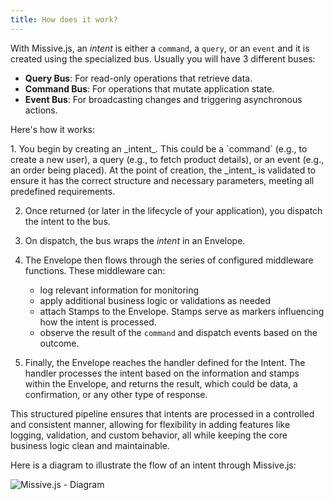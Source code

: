 ```yaml
---
title: How does it work?
---
```



With Missive.js, an _intent_ is either a `command`, a `query`, or an `event` and it is created using the specialized bus.
Usually you will have 3 different buses:

-   **Query Bus**: For read-only operations that retrieve data.
-   **Command Bus**: For operations that mutate application state.
-   **Event Bus**: For broadcasting changes and triggering asynchronous actions.

Here's how it works:

<Steps>
1. You begin by creating an _intent_. This could be a `command` (e.g., to create a new user), a query (e.g., to fetch product details), or an event (e.g., an order being placed).
   At the point of creation, the _intent_ is validated to ensure it has the correct structure and necessary parameters, meeting all predefined requirements.

2. Once returned (or later in the lifecycle of your application), you dispatch the intent to the bus.

3. On dispatch, the bus wraps the _intent_ in an Envelope.

4. The Envelope then flows through the series of configured middleware functions. These middleware can:

    - log relevant information for monitoring
    - apply additional business logic or validations as needed
    - attach Stamps to the Envelope. Stamps serve as markers influencing how the intent is processed.
    - observe the result of the `command` and dispatch events based on the outcome.

5. Finally, the Envelope reaches the handler defined for the Intent. The handler processes the intent based on the information and stamps within the Envelope, and returns the result,
   which could be data, a confirmation, or any other type of response.

</Steps>
This structured pipeline ensures that intents are processed in a controlled and consistent manner, allowing for flexibility in adding features like logging, validation, and custom behavior, 
all while keeping the core business logic clean and maintainable.

Here is a diagram to illustrate the flow of an intent through Missive.js:

<Image src={flow} alt="Missive.js - Diagram" />
